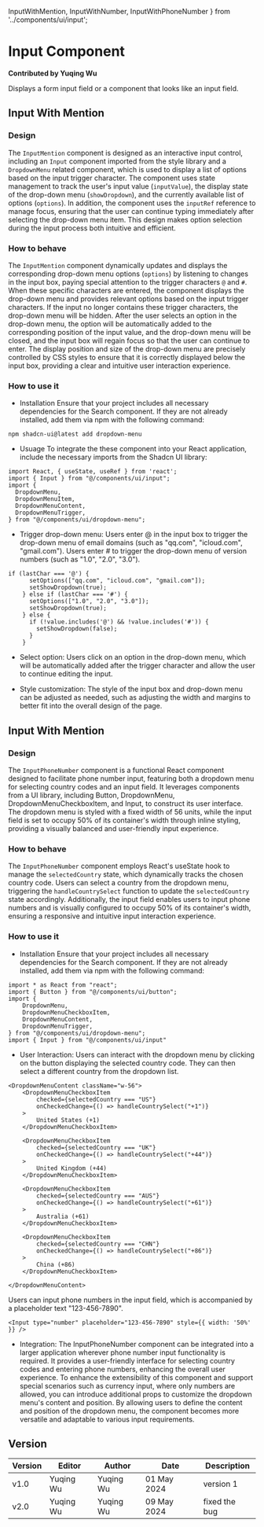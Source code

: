  InputWithMention,
  InputWithNumber,
  InputWithPhoneNumber
} from '../components/ui/input';


# Input Component

**Contributed by Yuqing Wu**

Displays a form input field or a component that looks like an input field.

## Input With Mention

### Design
The `InputMention` component is designed as an interactive input control, including an `Input` component imported from the style library and a `DropdownMenu` related component, which is used to display a list of options based on the input trigger character. The component uses state management to track the user's input value (`inputValue`), the display state of the drop-down menu (`showDropdown`), and the currently available list of options (`options`). In addition, the component uses the `inputRef` reference to manage focus, ensuring that the user can continue typing immediately after selecting the drop-down menu item. This design makes option selection during the input process both intuitive and efficient.

### How to behave
The `InputMention` component dynamically updates and displays the corresponding drop-down menu options (`options`) by listening to changes in the input box, paying special attention to the trigger characters `@` and `#`. When these specific characters are entered, the component displays the drop-down menu and provides relevant options based on the input trigger characters. If the input no longer contains these trigger characters, the drop-down menu will be hidden. After the user selects an option in the drop-down menu, the option will be automatically added to the corresponding position of the input value, and the drop-down menu will be closed, and the input box will regain focus so that the user can continue to enter. The display position and size of the drop-down menu are precisely controlled by CSS styles to ensure that it is correctly displayed below the input box, providing a clear and intuitive user interaction experience.

### How to use it
- Installation 
Ensure that your project includes all necessary dependencies for the Search component. If they are not already installed, add them via npm with the following command: 
``` 
npm shadcn-ui@latest add dropdown-menu
``` 

- Usuage
To integrate the these component into your React application, include the necessary imports from the Shadcn UI library:
```
import React, { useState, useRef } from 'react';
import { Input } from "@/components/ui/input";
import {
  DropdownMenu,
  DropdownMenuItem,
  DropdownMenuContent,
  DropdownMenuTrigger,
} from "@/components/ui/dropdown-menu";
```

- Trigger drop-down menu:
Users enter @ in the input box to trigger the drop-down menu of email domains (such as "qq.com", "icloud.com", "gmail.com"). Users enter # to trigger the drop-down menu of version numbers (such as "1.0", "2.0", "3.0"). 
```
if (lastChar === '@') {
      setOptions(["qq.com", "icloud.com", "gmail.com"]);
      setShowDropdown(true);
    } else if (lastChar === '#') {
      setOptions(["1.0", "2.0", "3.0"]);
      setShowDropdown(true);
    } else {
      if (!value.includes('@') && !value.includes('#')) {
        setShowDropdown(false);
      }
    }
```

- Select option:
Users click on an option in the drop-down menu, which will be automatically added after the trigger character and allow the user to continue editing the input. 

- Style customization:
The style of the input box and drop-down menu can be adjusted as needed, such as adjusting the width and margins to better fit into the overall design of the page.

<InputWithMention />

## Input With Mention

### Design
The `InputPhoneNumber` component is a functional React component designed to facilitate phone number input, featuring both a dropdown menu for selecting country codes and an input field. It leverages components from a UI library, including Button, DropdownMenu, DropdownMenuCheckboxItem, and Input, to construct its user interface. The dropdown menu is styled with a fixed width of 56 units, while the input field is set to occupy 50% of its container's width through inline styling, providing a visually balanced and user-friendly input experience.

### How to behave
The `InputPhoneNumber` component employs React's useState hook to manage the `selectedCountry` state, which dynamically tracks the chosen country code. Users can select a country from the dropdown menu, triggering the `handleCountrySelect` function to update the `selectedCountry` state accordingly. Additionally, the input field enables users to input phone numbers and is visually configured to occupy 50% of its container's width, ensuring a responsive and intuitive input interaction experience.

### How to use it
- Installation 
Ensure that your project includes all necessary dependencies for the Search component. If they are not already installed, add them via npm with the following command: 
``` 
import * as React from "react";
import { Button } from "@/components/ui/button";
import {
    DropdownMenu,
    DropdownMenuCheckboxItem,
    DropdownMenuContent,
    DropdownMenuTrigger,
} from "@/components/ui/dropdown-menu";
import { Input } from "@/components/ui/input"
``` 
- User Interaction:
Users can interact with the dropdown menu by clicking on the button displaying the selected country code. They can then select a different country from the dropdown list.
``` 
<DropdownMenuContent className="w-56">
    <DropdownMenuCheckboxItem
        checked={selectedCountry === "US"}
        onCheckedChange={() => handleCountrySelect("+1")}
    >
        United States (+1)
    </DropdownMenuCheckboxItem>

    <DropdownMenuCheckboxItem
        checked={selectedCountry === "UK"}
        onCheckedChange={() => handleCountrySelect("+44")}
    >
        United Kingdom (+44)
    </DropdownMenuCheckboxItem>

    <DropdownMenuCheckboxItem
        checked={selectedCountry === "AUS"}
        onCheckedChange={() => handleCountrySelect("+61")}
    >
        Australia (+61)
    </DropdownMenuCheckboxItem>

    <DropdownMenuCheckboxItem
        checked={selectedCountry === "CHN"}
        onCheckedChange={() => handleCountrySelect("+86")}
    >
        China (+86)
    </DropdownMenuCheckboxItem>

</DropdownMenuContent>
``` 
Users can input phone numbers in the input field, which is accompanied by a placeholder text "123-456-7890".
``` 
<Input type="number" placeholder="123-456-7890" style={{ width: '50%' }} />
``` 

- Integration:
The InputPhoneNumber component can be integrated into a larger application wherever phone number input functionality is required. It provides a user-friendly interface for selecting country codes and entering phone numbers, enhancing the overall user experience. To enhance the extensibility of this component and support special scenarios such as currency input, where only numbers are allowed, you can introduce additional props to customize the dropdown menu's content and position. By allowing users to define the content and position of the dropdown menu, the component becomes more versatile and adaptable to various input requirements.


<InputWithPhoneNumber />


## Version

| Version | Editor          | Author          | Date       | Description |
| ------- | --------------- | --------------- | ---------- | ----------- |
| v1.0    |    Yuqing Wu    | Yuqing Wu       | 01 May 2024| version 1   |
| v2.0    |    Yuqing Wu    | Yuqing Wu       | 09 May 2024| fixed the bug  |
